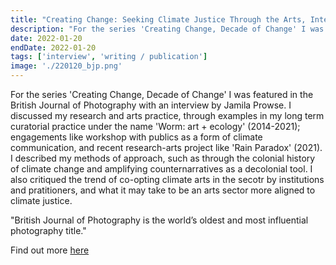 ```yaml
---
title: "Creating Change: Seeking Climate Justice Through the Arts, Interviewed by Jamila Prowse for the British Journal of Photography"
description: "For the series 'Creating Change, Decade of Change' I was featured in the British Journal of Photography with an interview by Jamila Prowse. I discussed my research and arts practice, through examples in my long term curatorial practice under the name 'Worm: art + ecology'(2014-2021); engagements like workshop with publics as a form of climate communication, and recent research-arts project like 'Rain Paradox'(2021). I described my methods of approach, such as through the colonial history of climate change and amplifying counternarratives as a decolonial tool. I also critiqued the trend of co-opting climate arts in the secotr by institutions and pratitioners, and what it may take to be an arts sector more aligned to climate justice.  "
date: 2022-01-20
endDate: 2022-01-20
tags: ['interview', 'writing / publication']
image: './220120_bjp.png'
---
```


For the series 'Creating Change, Decade of Change' I was featured in the British Journal of Photography with an interview by Jamila Prowse. I discussed my research and arts practice, through examples in my long term curatorial practice under the name 'Worm: art + ecology' (2014-2021); engagements like workshop with publics as a form of climate communication, and recent research-arts project like 'Rain Paradox' (2021). I described my methods of approach, such as through the colonial history of climate change and amplifying counternarratives as a decolonial tool. I also critiqued the trend of co-opting climate arts in the secotr by institutions and pratitioners, and what it may take to be an arts sector more aligned to climate justice. 

"British Journal of Photography is the world’s oldest and most influential photography title."

Find out more [here](https://www.1854.photography/2022/01/creating-change-angela-y-t-chan/)